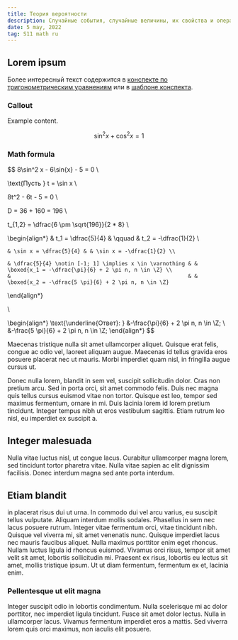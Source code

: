 ```yaml
---
title: Теория вероятности
description: Случайные события, случайные величины, их свойства и операции над ними.
date: 5 may, 2022
tag: S11 math ru
---
```


## Lorem ipsum

Более интересный текст содержится в [конспекте по тригонометрическим уравнениям](/notes/math/trigonometric-equations)
или в [шаблоне конспекта](/notes/template).

### Callout

<Callout
  type="example"
  title="Lorem ipsum."
  subtitle="Dolor sit amet.">

  Example content.

  $$
    \sin^2{x} + \cos^2{x} = 1
  $$

</Callout>

### Math formula

$$
8\sin^2 x - 6\sin{x} - 5 = 0 \\

\text{Пусть } t = \sin x \\

8t^2 - 6t - 5 = 0 \\

D = 36 + 160 = 196 \\

t_{1,2} = \dfrac{6 \pm \sqrt{196}}{2 * 8} \\

\begin{align*}
    & t_1 = \dfrac{5}{4} & \qquad & t_2 = -\dfrac{1}{2} \\

    & \sin x = \dfrac{5}{4} & & \sin x = -\dfrac{1}{2} \\

    & \dfrac{5}{4} \notin [-1; 1] \implies x \in \varnothing & & \boxed{x_1 = -\dfrac{\pi}{6} + 2 \pi n, n \in \Z} \\
    &                                                        & & \boxed{x_2 = -\dfrac{5 \pi}{6} + 2 \pi n, n \in \Z}
\end{align*}

\\

\begin{align*}
    \text{\underline{Ответ}: } &-\frac{\pi}{6} + 2 \pi n, n \in \Z; \\
                               &-\frac{5 \pi}{6} + 2 \pi n, n \in \Z;
\end{align*}
$$

Maecenas tristique nulla sit amet ullamcorper aliquet. Quisque erat felis, congue ac odio vel, laoreet aliquam augue. Maecenas id tellus gravida eros posuere placerat nec ut mauris. Morbi imperdiet quam nisl, in fringilla augue cursus ut.

Donec nulla lorem, blandit in sem vel, suscipit sollicitudin dolor. Cras non pretium arcu. Sed in porta orci, sit amet commodo felis. Duis nec magna quis tellus cursus euismod vitae non tortor. Quisque est leo, tempor sed maximus fermentum, ornare in mi. Duis lacinia lorem id lorem pretium tincidunt. Integer tempus nibh ut eros vestibulum sagittis. Etiam rutrum leo nisl, eu imperdiet ex suscipit a.

## Integer malesuada

Nulla vitae luctus nisl, ut congue lacus. Curabitur ullamcorper magna lorem, sed tincidunt tortor pharetra vitae. Nulla vitae sapien ac elit dignissim facilisis.
Donec interdum magna sed ante porta interdum.

## Etiam blandit

in placerat risus dui ut urna. In commodo dui vel arcu varius, eu suscipit tellus vulputate. Aliquam interdum mollis sodales. Phasellus in sem nec lacus posuere rutrum. Integer vitae fermentum orci, vitae tincidunt nibh. Quisque vel viverra mi, sit amet venenatis nunc. Quisque imperdiet lacus nec mauris faucibus aliquet. Nulla maximus porttitor enim eget rhoncus. Nullam luctus ligula id rhoncus euismod. Vivamus orci risus, tempor sit amet velit sit amet, lobortis sollicitudin mi. Praesent ex risus, lobortis eu lectus sit amet, mollis tristique ipsum. Ut ut diam fermentum, fermentum ex et, lacinia enim.

### Pellentesque ut elit magna

Integer suscipit odio in lobortis condimentum. Nulla scelerisque mi ac dolor porttitor, nec imperdiet ligula tincidunt. Fusce sit amet dolor lectus. Nulla in ullamcorper lacus. Vivamus fermentum imperdiet eros a mattis. Sed viverra lorem quis orci maximus, non iaculis elit posuere.